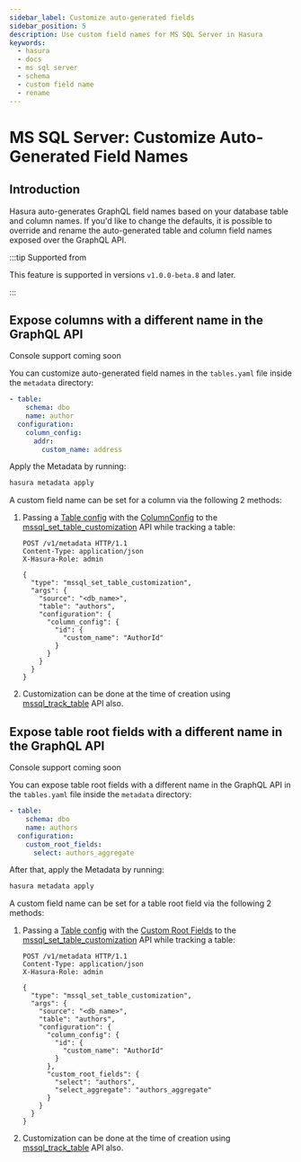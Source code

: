 ```yaml
---
sidebar_label: Customize auto-generated fields
sidebar_position: 5
description: Use custom field names for MS SQL Server in Hasura
keywords:
  - hasura
  - docs
  - ms sql server
  - schema
  - custom field name
  - rename
---
```



# MS SQL Server: Customize Auto-Generated Field Names

## Introduction

Hasura auto-generates GraphQL field names based on your database table and column names. If you'd like to change the
defaults, it is possible to override and rename the auto-generated table and column field names exposed over the GraphQL
API.

:::tip Supported from

This feature is supported in versions `v1.0.0-beta.8` and later.

:::

## Expose columns with a different name in the GraphQL API

<Tabs groupId="user-preference" className="api-tabs">
<TabItem value="console" label="Console">

Console support coming soon

<!--

Head to the ``Data -> [table-name] -> Modify``. On the relevant field, click ``Edit`` and change the GraphQL field name to a name of your choice.

     .. thumbnail:: /img/schema/custom-field-name-column.png
        :alt: Customize GraphQL field name

-->

</TabItem>
<TabItem value="cli" label="CLI">

You can customize auto-generated field names in the `tables.yaml` file inside the `metadata` directory:

```yaml {4-6}
- table:
    schema: dbo
    name: author
  configuration:
    column_config:
      addr:
        custom_name: address
```

Apply the Metadata by running:

```bash
hasura metadata apply
```

</TabItem>
<TabItem value="api" label="API">

A custom field name can be set for a column via the following 2 methods:

1.  Passing a [Table config](/api-reference/syntax-defs.mdx#table-config) with the
    [ColumnConfig](/api-reference/syntax-defs.mdx#columnconfig) to the
    [mssql_set_table_customization](/api-reference/metadata-api/table-view.mdx#mssql-set-table-customization) API while
    tracking a table:

    ```http
    POST /v1/metadata HTTP/1.1
    Content-Type: application/json
    X-Hasura-Role: admin

    {
      "type": "mssql_set_table_customization",
      "args": {
        "source": "<db_name>",
        "table": "authors",
        "configuration": {
          "column_config": {
            "id": {
              "custom_name": "AuthorId"
            }
          }
        }
      }
    }
    ```

2.  Customization can be done at the time of creation using
    [mssql_track_table](/api-reference/metadata-api/table-view.mdx#mssql-track-table) API also.

</TabItem>
</Tabs>

## Expose table root fields with a different name in the GraphQL API

<Tabs groupId="user-preference" className="api-tabs">
<TabItem value="console" label="Console">

Console support coming soon

<!--

Head to the ``Data -> [table-name] -> Modify``. Click the ``Edit`` button in the ``Custom GraphQL Root Fields`` section and define names over which you'd like to expose the table root fields.

     .. thumbnail:: /img/schema/custom-field-name-root-fields.png
        :alt: Customize GraphQL root field

-->

</TabItem>
<TabItem value="cli" label="CLI">

You can expose table root fields with a different name in the GraphQL API in the `tables.yaml` file inside the
`metadata` directory:

```yaml {4-6}
- table:
    schema: dbo
    name: authors
  configuration:
    custom_root_fields:
      select: authors_aggregate
```

After that, apply the Metadata by running:

```bash
hasura metadata apply
```

</TabItem>
<TabItem value="api" label="API">

A custom field name can be set for a table root field via the following 2 methods:

1.  Passing a [Table config](/api-reference/syntax-defs.mdx#table-config) with the
    [Custom Root Fields](/api-reference/syntax-defs.mdx#custom-root-fields) to the
    [mssql_set_table_customization](/api-reference/metadata-api/table-view.mdx#mssql-set-table-customization) API while
    tracking a table:

    ```http
    POST /v1/metadata HTTP/1.1
    Content-Type: application/json
    X-Hasura-Role: admin

    {
      "type": "mssql_set_table_customization",
      "args": {
        "source": "<db_name>",
        "table": "authors",
        "configuration": {
          "column_config": {
            "id": {
              "custom_name": "AuthorId"
            }
          },
          "custom_root_fields": {
            "select": "authors",
            "select_aggregate": "authors_aggregate"
          }
        }
      }
    }
    ```

2.  Customization can be done at the time of creation using
    [mssql_track_table](/api-reference/metadata-api/table-view.mdx#mssql-track-table) API also.

</TabItem>
</Tabs>
